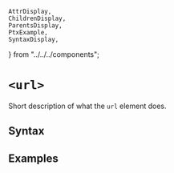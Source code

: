     AttrDisplay,
    ChildrenDisplay,
    ParentsDisplay,
    PtxExample,
    SyntaxDisplay,
} from "../../../components";

# `<url>`

Short description of what the `url` element does.

## Syntax

<SyntaxDisplay name="url" />

## Examples

    